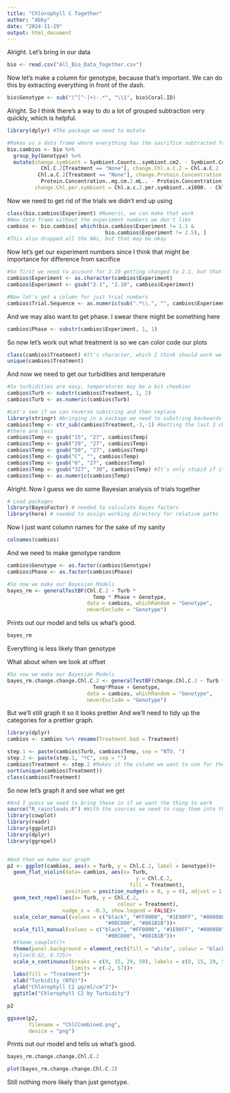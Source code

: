 ```yaml
---
title: "Chlorophyll C Together"
author: "Abby"
date: "2024-11-29"
output: html_document
---
```

Alright. Let's bring in our data
```r
bio <- read.csv("All_Bio_Data_Together.csv")
```

Now let's make a column for genotype, because that's important. We can do this by extracting everything in front of the dash.
```r
bio$Genotype <- sub("(^[^-]+)-.*", "\\1", bio$Coral.ID)
```

Alright. So I think there's a way to do a lot of grouped subtraction very quickly, which is helpful.
```r
library(dplyr) #The package we need to mutate

#Makes us a data frame where everything has the sacrifice subtracted from it by genotype
bio.cambios <- bio %>%
  group_by(Genotype) %>%
  mutate(change.symbiont = Symbiont.Counts..symbiont.cm2. - Symbiont.Counts..symbiont.cm2.[Treatment == "None"], change.chla = Chl.a - Chl.a[Treatment == "None"], change.Chl.C.2 = Chl.C.2 - 
           Chl.C.2[Treatment == "None"], change.Chl.a.C.2 = Chl.a.C.2 - 
          Chl.a.C.2[Treatment == "None"], change.Protein.Concentration = 
           Protein.Concentration..mg.cm.2.mL.. - Protein.Concentration..mg.cm.2.mL..[Treatment == "None"], 
         change.Chl.per.symbiont = Chl.a.c.2.per.symbiont..x1000. - Chl.a.c.2.per.symbiont..x1000.[Treatment == "None"])
```

Now we need to get rid of the trials we didn't end up using
```r
class(bio.cambios$Experiment) #Numeric, we can make that work
#New data frame without the experiment numbers we don't like
cambios <- bio.cambios[ which(bio.cambios$Experiment != 1.1 & 
                                bio.cambios$Experiment != 2.5), ]
#This also dropped all the NAs, but that may be okay
```

Now let's get our experiment numbers since I think that might be importance for difference from sacrifice
```r
#So first we need to account for 2.10 getting changed to 2.1, but that's an easy fix
cambios$Experiment <- as.character(cambios$Experiment)
cambios$Experiment <- gsub("2.1", "2.10", cambios$Experiment)

#Now let's get a column for just trial numbers
cambios$Trial.Sequence <- as.numeric(sub(".*\\.", "", cambios$Experiment))
```

And we may also want to get phase. I swear there might be something here
```r
cambios$Phase <- substr(cambios$Experiment, 1, 1)
```

So now let's work out what treatment is so we can color code our plots
```r
class(cambios$Treatment) #It's character, which I think should work well
unique(cambios$Treatment)
```

And now we need to get our turbidities and temperature
```r
#So turbidities are easy, temperatures may be a bit cheekier
cambios$Turb <- substr(cambios$Treatment, 1, 2)
cambios$Turb <- as.numeric(cambios$Turb)

#Let's see if we can reverse substring and then replace
library(stringr) #bringing in a package we need to substring backwards
cambios$Temp <- str_sub(cambios$Treatment,-3,-1) #Getting the last 3 characters or less when
#there are less
cambios$Temp <- gsub("15", "27", cambios$Temp)
cambios$Temp <- gsub("29", "27", cambios$Temp)
cambios$Temp <- gsub("50", "27", cambios$Temp)
cambios$Temp <- gsub("C", "", cambios$Temp)
cambios$Temp <- gsub("0", "27", cambios$Temp)
cambios$Temp <- gsub("327", "30", cambios$Temp) #It's only stupid if it doesn't work
cambios$Temp <- as.numeric(cambios$Temp)
```

Alright. Now I guess we do some Bayesian analysis of trials together
```r
# Load packages
library(BayesFactor) # needed to calculate Bayes factors
library(here) # needed to assign working directory for relative paths 
```

Now I just want column names for the sake of my sanity
```r
colnames(cambios)
```

And we need to make genotype random
```r
cambios$Genotype <- as.factor(cambios$Genotype)
cambios$Phase <- as.factor(cambios$Phase)
```

```r
#So now we make our Bayesian Models
bayes_rm <- generalTestBF(Chl.C.2 ~ Turb * 
                            Temp * Phase + Genotype, 
                          data = cambios, whichRandom = "Genotype", 
                          neverExclude = "Genotype")
```

Prints out our model and tells us what's good.
```r
bayes_rm
```

Everything is less likely than genotype

What about when we look at offset
```r
#So now we make our Bayesian Models
bayes_rm.change.change.Chl.C.2 <- generalTestBF(change.Chl.C.2 ~ Turb * 
                            Temp*Phase + Genotype, 
                          data = cambios, whichRandom = "Genotype", 
                          neverExclude = "Genotype")
```
But we'll still graph it so it looks prettier
And we'll need to tidy up the categories for a prettier graph.
```r

library(dplyr)
cambios <- cambios %>% rename(Treatment.bad = Treatment)

step.1 <- paste(cambios$Turb, cambios$Temp, sep = "NTU, ")
step.2 <- paste(step.1, "ºC", sep = "")
cambios$Treatment <- step.2 #Makes it the column we want to use for the graph
sort(unique(cambios$Treatment))
class(cambios$Treatment)
```

So now let's graph it and see what we get
```r
#And I guess we need to bring these in if we want the thing to work
source("R_rainclouds.R") #With the sources we need to copy them into the same project for unfortunate reasons
library(cowplot)
library(readr)
library(ggplot2)
library(dplyr)
library(ggrepel)


#And then we make our graph
p2 <- ggplot(cambios, aes(x = Turb, y = Chl.C.2, label = Genotype))+
  geom_flat_violin(data= cambios, aes(x= Turb, 
                                          y = Chl.C.2, 
                                        fill = Treatment), 
                   position = position_nudge(x = 0, y = 0), adjust = 1.5, trim = TRUE, alpha = .5, colour = NA)+
  geom_text_repel(aes(x= Turb, y = Chl.C.2, 
                                    colour = Treatment), 
                  nudge_x = -0.3, show.legend = FALSE)+
  scale_color_manual(values = c("black", "#FF0000", "#1E90FF", "#000080", 
                                "#00CD00", "#881B1B"))+
  scale_fill_manual(values = c("black", "#FF0000", "#1E90FF", "#000080", 
                                "#00CD00", "#881B1B"))+
  #theme_cowplot()+
  theme(panel.background = element_rect(fill = "white", colour = "black"))+
  #ylim(0.62, 0.725)+
  scale_x_continuous(breaks = c(0, 15, 29, 50), labels = c(0, 15, 29, 50), 
                     limits = c(-2, 57))+
  labs(fill = "Treatment")+
  xlab("Turbidity (NTU)")+
  ylab("Chlorophyll C2 μg/ml/cm^2")+
  ggtitle("Chlorophyll C2 by Turbidity")

p2
```

```r
ggsave(p2, 
       filename = "ChlCCombined.png",
       device = "png")
```

Prints out our model and tells us what's good.
```r
bayes_rm.change.change.Chl.C.2
```

```r
plot(bayes_rm.change.change.Chl.C.2)
```
Still nothing more likely than just genotype.
